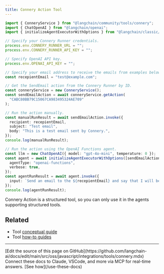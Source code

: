 ```yaml
---
title: Connery Action Tool
---
```


```typescript
import { ConneryService } from "@langchain/community/tools/connery";
import { ChatOpenAI } from "@langchain/openai";
import { initializeAgentExecutorWithOptions } from "@langchain/classic/agents";

// Specify your Connery Runner credentials.
process.env.CONNERY_RUNNER_URL = "";
process.env.CONNERY_RUNNER_API_KEY = "";

// Specify OpenAI API key.
process.env.OPENAI_API_KEY = "";

// Specify your email address to receive the emails from examples below.
const recepientEmail = "test@example.com";

// Get the SendEmail action from the Connery Runner by ID.
const conneryService = new ConneryService();
const sendEmailAction = await conneryService.getAction(
  "CABC80BB79C15067CA983495324AE709"
);

// Run the action manually.
const manualRunResult = await sendEmailAction.invoke({
  recipient: recepientEmail,
  subject: "Test email",
  body: "This is a test email sent by Connery.",
});
console.log(manualRunResult);

// Run the action using the OpenAI Functions agent.
const llm = new ChatOpenAI({ model: "gpt-4o-mini", temperature: 0 });
const agent = await initializeAgentExecutorWithOptions([sendEmailAction], llm, {
  agentType: "openai-functions",
  verbose: true,
});
const agentRunResult = await agent.invoke({
  input: `Send an email to the ${recepientEmail} and say that I will be late for the meeting.`,
});
console.log(agentRunResult);
```

<Info>
Connery Action is a structured tool, so you can only use it in the agents supporting structured tools.
</Info>

## Related

- Tool [conceptual guide](/oss/javascript/langchain/tools)
- Tool [how-to guides](/oss/javascript/langchain/tools)

---

<Callout icon="pen-to-square" iconType="regular">
    [Edit the source of this page on GitHub](https://github.com/langchain-ai/docs/edit/main/src/oss/javascript/integrations/tools/connery.mdx)
</Callout>
<Tip icon="terminal" iconType="regular">
    Connect these docs to Claude, VSCode, and more via MCP for    real-time answers. [See how](/use-these-docs)
</Tip>
